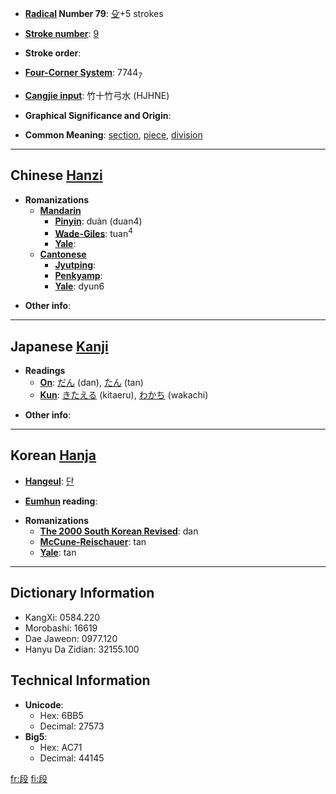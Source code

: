* '''[[Wiktionary:Chinese radical index| Radical]] Number 79''': [[Wiktionary:Chinese radical index 殳|殳]]+5 strokes

* '''[[Wiktionary:Chinese total strokes index|Stroke number]]''': [[Wiktionary:Chinese total strokes index 9|9]]

* '''Stroke order''': 

* '''[[Wiktionary:Chinese four corner index|Four-Corner System]]''': 7744<sub>7</sub>

* '''[[Wiktionary:Chinese Cangjie index|Cangjie input]]''': 竹十竹弓水 (HJHNE)

* '''Graphical Significance and Origin''': 

* '''Common Meaning''': [[section]], [[piece]], [[division]]

----

== Chinese [[Hanzi]] ==

* '''Romanizations'''
** '''[[Mandarin]]'''
*** '''[[Pinyin]]''': duàn (duan4)
*** '''[[Wade-Giles]]''': tuan<sup>4</sup>
*** '''[[Yale]]''': 
** '''[[Cantonese]]'''
*** '''[[Jyutping]]''':
*** '''[[Penkyamp]]''': 
*** '''[[Yale]]''': dyun6

* '''Other info''': 

----

== Japanese [[Kanji]] ==

* '''Readings'''
** '''[[On]]''': [[だん]] (dan), [[たん]] (tan)
** '''[[Kun]]''': [[きたえる]] (kitaeru), [[わかち]] (wakachi)

* '''Other info''':  

----

== Korean [[Hanja]] ==

* '''[[Hangeul]]''': [[단]]

* '''[[Eumhun]] reading''': 

* '''Romanizations'''
** '''[[The 2000 South Korean Revised Romanization|The 2000 South Korean Revised]]''': dan
** '''[[McCune-Reischauer]]''': tan
** '''[[Yale]]''': tan

----

== Dictionary Information ==

* KangXi: 0584.220
* Morobashi: 16619
* Dae Jaweon: 0977.120
* Hanyu Da Zidian: 32155.100

== Technical Information ==

* '''Unicode''':
** Hex: 6BB5
** Decimal: 27573
* '''Big5''':
** Hex: AC71
** Decimal: 44145

[[fr:段]]
[[fi:段]]